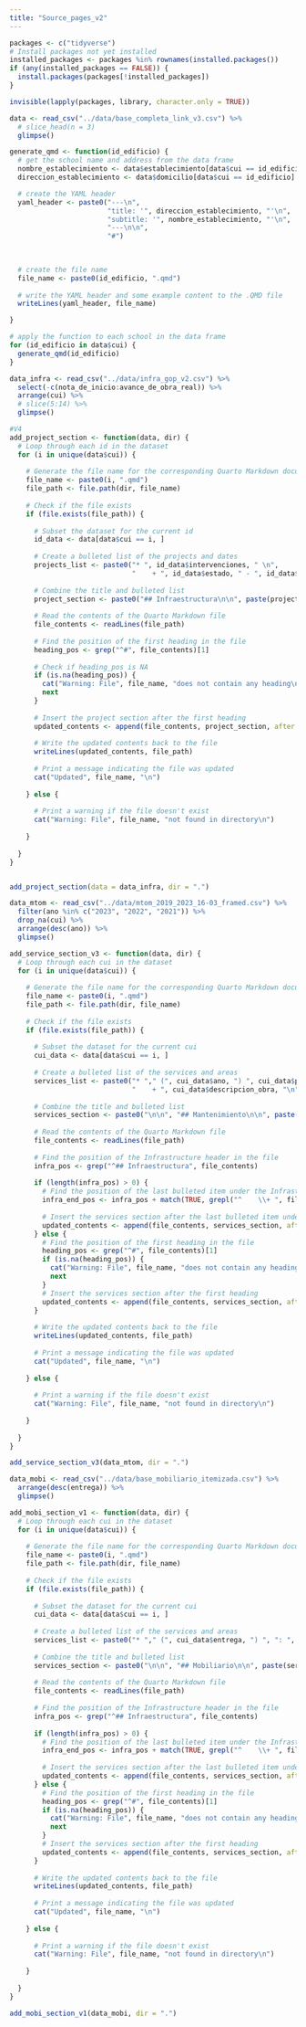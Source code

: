 ```yaml
---
title: "Source_pages_v2"
---
```


```r

packages <- c("tidyverse")
# Install packages not yet installed
installed_packages <- packages %in% rownames(installed.packages())
if (any(installed_packages == FALSE)) {
  install.packages(packages[!installed_packages])
}

invisible(lapply(packages, library, character.only = TRUE))

```

```r
data <- read_csv("../data/base_completa_link_v3.csv") %>%
  # slice_head(n = 3)
  glimpse()
```

```r

generate_qmd <- function(id_edificio) {
  # get the school name and address from the data frame
  nombre_establecimiento <- data$establecimiento[data$cui == id_edificio]
  direccion_establecimiento <- data$domicilio[data$cui == id_edificio]

  # create the YAML header
  yaml_header <- paste0("---\n",
                        "title: '", direccion_establecimiento, "'\n",
                        "subtitle: '", nombre_establecimiento, "'\n",
                        "---\n\n", 
                        "#")
  

  
  # create the file name
  file_name <- paste0(id_edificio, ".qmd")
  
  # write the YAML header and some example content to the .QMD file
  writeLines(yaml_header, file_name)

}

# apply the function to each school in the data frame
for (id_edificio in data$cui) {
  generate_qmd(id_edificio)
}

```

```r
data_infra <- read_csv("../data/infra_gop_v2.csv") %>% 
  select(-c(nota_de_inicio:avance_de_obra_real)) %>% 
  arrange(cui) %>% 
  # slice(5:14) %>% 
  glimpse()

```

```r

#V4
add_project_section <- function(data, dir) {
  # Loop through each id in the dataset
  for (i in unique(data$cui)) {
    
    # Generate the file name for the corresponding Quarto Markdown document
    file_name <- paste0(i, ".qmd")
    file_path <- file.path(dir, file_name)
    
    # Check if the file exists
    if (file.exists(file_path)) {
      
      # Subset the dataset for the current id
      id_data <- data[data$cui == i, ]
      
      # Create a bulleted list of the projects and dates
      projects_list <- paste0("* ", id_data$intervenciones, " \n", 
                              "    + ", id_data$estado, " - ", id_data$eje,  " \n\n")  
      
      # Combine the title and bulleted list
      project_section <- paste0("## Infraestructura\n\n", paste(projects_list, collapse = "\n"), "\n\n")
      
      # Read the contents of the Quarto Markdown file
      file_contents <- readLines(file_path)
      
      # Find the position of the first heading in the file
      heading_pos <- grep("^#", file_contents)[1]
      
      # Check if heading_pos is NA
      if (is.na(heading_pos)) {
        cat("Warning: File", file_name, "does not contain any heading\n")
        next
      }
      
      # Insert the project section after the first heading
      updated_contents <- append(file_contents, project_section, after = heading_pos)
      
      # Write the updated contents back to the file
      writeLines(updated_contents, file_path)
      
      # Print a message indicating the file was updated
      cat("Updated", file_name, "\n")
      
    } else {
      
      # Print a warning if the file doesn't exist
      cat("Warning: File", file_name, "not found in directory\n")
      
    }
    
  }
}


add_project_section(data = data_infra, dir = ".")


```

```r
data_mtom <- read_csv("../data/mtom_2019_2023_16-03_framed.csv") %>% 
  filter(ano %in% c("2023", "2022", "2021")) %>% 
  drop_na(cui) %>% 
  arrange(desc(ano)) %>%
  glimpse()
```

```r
add_service_section_v3 <- function(data, dir) {
  # Loop through each cui in the dataset
  for (i in unique(data$cui)) {
    
    # Generate the file name for the corresponding Quarto Markdown document
    file_name <- paste0(i, ".qmd")
    file_path <- file.path(dir, file_name)
    
    # Check if the file exists
    if (file.exists(file_path)) {
      
      # Subset the dataset for the current cui
      cui_data <- data[data$cui == i, ]
      
      # Create a bulleted list of the services and areas
      services_list <- paste0("* "," (", cui_data$ano, ") ", cui_data$prestaciones, " \n", 
                              "    + ", cui_data$descripcion_obra, "\n")  
      
      # Combine the title and bulleted list
      services_section <- paste0("\n\n", "## Mantenimiento\n\n", paste(services_list, collapse = "\n"), "\n\n")
      
      # Read the contents of the Quarto Markdown file
      file_contents <- readLines(file_path)
      
      # Find the position of the Infrastructure header in the file
      infra_pos <- grep("^## Infraestructura", file_contents)
      
      if (length(infra_pos) > 0) {
        # Find the position of the last bulleted item under the Infrastructure header
        infra_end_pos <- infra_pos + match(TRUE, grepl("^    \\+ ", file_contents[infra_pos:length(file_contents)])) - 1
        
        # Insert the services section after the last bulleted item under the Infrastructure header
        updated_contents <- append(file_contents, services_section, after = infra_end_pos)
      } else {
        # Find the position of the first heading in the file
        heading_pos <- grep("^#", file_contents)[1]
        if (is.na(heading_pos)) {
          cat("Warning: File", file_name, "does not contain any heading\n")
          next
        }
        # Insert the services section after the first heading
        updated_contents <- append(file_contents, services_section, after = heading_pos)
      }
      
      # Write the updated contents back to the file
      writeLines(updated_contents, file_path)
      
      # Print a message indicating the file was updated
      cat("Updated", file_name, "\n")
      
    } else {
      
      # Print a warning if the file doesn't exist
      cat("Warning: File", file_name, "not found in directory\n")
      
    }
    
  }
}

add_service_section_v3(data_mtom, dir = ".")

```



```r
data_mobi <- read_csv("../data/base_mobiliario_itemizada.csv") %>% 
  arrange(desc(entrega)) %>%
  glimpse()
```

```r

add_mobi_section_v1 <- function(data, dir) {
  # Loop through each cui in the dataset
  for (i in unique(data$cui)) {
    
    # Generate the file name for the corresponding Quarto Markdown document
    file_name <- paste0(i, ".qmd")
    file_path <- file.path(dir, file_name)
    
    # Check if the file exists
    if (file.exists(file_path)) {
      
      # Subset the dataset for the current cui
      cui_data <- data[data$cui == i, ]
      
      # Create a bulleted list of the services and areas
      services_list <- paste0("* "," (", cui_data$entrega, ") ", ": ", cui_data$texto, " \n")  
      
      # Combine the title and bulleted list
      services_section <- paste0("\n\n", "## Mobiliario\n\n", paste(services_list, collapse = "\n"), "\n\n")
      
      # Read the contents of the Quarto Markdown file
      file_contents <- readLines(file_path)
      
      # Find the position of the Infrastructure header in the file
      infra_pos <- grep("^## Infraestructura", file_contents)
      
      if (length(infra_pos) > 0) {
        # Find the position of the last bulleted item under the Infrastructure header
        infra_end_pos <- infra_pos + match(TRUE, grepl("^    \\+ ", file_contents[infra_pos:length(file_contents)])) - 1
        
        # Insert the services section after the last bulleted item under the Infrastructure header
        updated_contents <- append(file_contents, services_section, after = infra_end_pos)
      } else {
        # Find the position of the first heading in the file
        heading_pos <- grep("^#", file_contents)[1]
        if (is.na(heading_pos)) {
          cat("Warning: File", file_name, "does not contain any heading\n")
          next
        }
        # Insert the services section after the first heading
        updated_contents <- append(file_contents, services_section, after = heading_pos)
      }
      
      # Write the updated contents back to the file
      writeLines(updated_contents, file_path)
      
      # Print a message indicating the file was updated
      cat("Updated", file_name, "\n")
      
    } else {
      
      # Print a warning if the file doesn't exist
      cat("Warning: File", file_name, "not found in directory\n")
      
    }
    
  }
}

add_mobi_section_v1(data_mobi, dir = ".")

```
